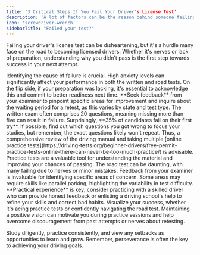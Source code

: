 ```yaml
---
title: '3 Critical Steps If You Fail Your Driver's License Test'
description: 'A lot of factors can be the reason behind someone failing their drivers license test. Go through our guide carefully to be ready for the next DMV visit.'
icon: 'screwdriver-wrench'
sidebarTitle: "Failed your test?"
---
```

<Snippet file="andrei.mdx" />

Failing your driver's license test can be disheartening, but it's a hurdle many face on the road to becoming licensed drivers. Whether it's nerves or lack of preparation, understanding why you didn't pass is the first step towards success in your next attempt.

<AccordionGroup>
  <Accordion title="Understanding the Cause">
    Identifying the cause of failure is crucial. High anxiety levels can significantly affect your performance in both the written and road tests. On the flip side, if your preparation was lacking, it's essential to acknowledge this and commit to better readiness next time. **Seek feedback** from your examiner to pinpoint specific areas for improvement and inquire about the waiting period for a retest, as this varies by state and test type.
  </Accordion>

  <Accordion title="1. The Written Exam">
    The written exam often comprises 20 questions, meaning missing more than five can result in failure. Surprisingly, **35% of candidates fail on their first try**. If possible, find out which questions you got wrong to focus your studies, but remember, the exact questions likely won't repeat. Thus, a comprehensive review of the driving manual and taking multiple [online practice tests](https://driving-tests.org/beginner-drivers/free-permit-practice-tests-online-there-can-never-be-too-much-practice/) is advisable. Practice tests are a valuable tool for understanding the material and improving your chances of passing.
  </Accordion>

  <Accordion title="2. The Driving Exam">
    The road test can be daunting, with many failing due to nerves or minor mistakes. Feedback from your examiner is invaluable for identifying specific areas of concern. Some areas may require skills like parallel parking, highlighting the variability in test difficulty. **Practical experience** is key; consider practicing with a skilled driver who can provide honest feedback or enlisting a driving school's help to refine your skills and correct bad habits.
  </Accordion>

  <Accordion title="3. A Positive Outlook">
    Visualize your success, whether it's acing practice tests or confidently navigating the road test. Maintaining a positive vision can motivate you during practice sessions and help overcome discouragement from past attempts or nerves about retesting.
  </Accordion>
</AccordionGroup>

Study diligently, practice consistently, and view any setbacks as opportunities to learn and grow. Remember, perseverance is often the key to achieving your driving goals.
